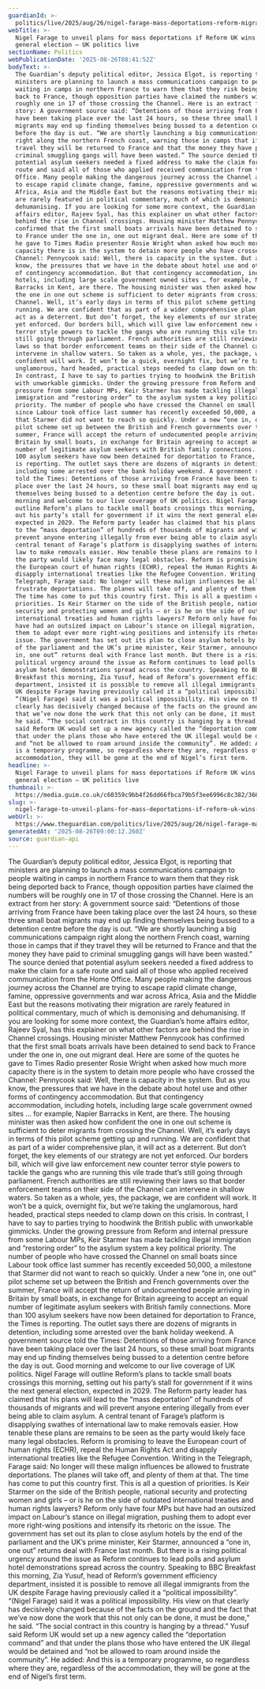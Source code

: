 ```yaml
---
guardianId: >-
  politics/live/2025/aug/26/nigel-farage-mass-deportations-reform-migration-small-boats-uk-politics-live
webTitle: >-
  Nigel Farage to unveil plans for mass deportations if Reform UK wins next
  general election – UK politics live
sectionName: Politics
webPublicationDate: '2025-08-26T08:41:52Z'
bodyText: >-
  The Guardian’s deputy political editor, Jessica Elgot, is reporting that
  ministers are planning to launch a mass communications campaign to people
  waiting in camps in northern France to warn them that they risk being deported
  back to France, though opposition parties have claimed the numbers will be
  roughly one in 17 of those crossing the Channel. Here is an extract from her
  story: A government source said: “Detentions of those arriving from France
  have been taking place over the last 24 hours, so these three small boat
  migrants may end up finding themselves being bussed to a detention centre
  before the day is out. “We are shortly launching a big communications campaign
  right along the northern French coast, warning those in camps that if they
  travel they will be returned to France and that the money they have paid to
  criminal smuggling gangs will have been wasted.” The source denied that
  potential asylum seekers needed a fixed address to make the claim for a safe
  route and said all of those who applied received communication from the Home
  Office. Many people making the dangerous journey across the Channel are trying
  to escape rapid climate change, famine, oppressive governments and war across
  Africa, Asia and the Middle East but the reasons motivating their migration
  are rarely featured in political commentary, much of which is demonising and
  dehumanising. If you are looking for some more context, the Guardian’s home
  affairs editor, Rajeev Syal, has this explainer on what other factors are
  behind the rise in Channel crossings. Housing minister Matthew Pennycook has
  confirmed that the first small boats arrivals have been detained to send back
  to France under the one in, one out migrant deal. Here are some of the quotes
  he gave to Times Radio presenter Rosie Wright when asked how much more
  capacity there is in the system to detain more people who have crossed the
  Channel: Pennycook said: Well, there is capacity in the system. But as you
  know, the pressures that we have in the debate about hotel use and other forms
  of contingency accommodation. But that contingency accommodation, including
  hotels, including large scale government owned sites … for example, Napier
  Barracks in Kent, are there. The housing minister was then asked how confident
  the one in one out scheme is sufficient to deter migrants from crossing the
  Channel. Well, it’s early days in terms of this pilot scheme getting up and
  running. We are confident that as part of a wider comprehensive plan, it will
  act as a deterrent. But don’t forget, the key elements of our strategy are not
  yet enforced. Our borders bill, which will give law enforcement new counter
  terror style powers to tackle the gangs who are running this vile trade that’s
  still going through parliament. French authorities are still reviewing their
  laws so that border enforcement teams on their side of the Channel can
  intervene in shallow waters. So taken as a whole, yes, the package, we are
  confident will work. It won’t be a quick, overnight fix, but we’re taking the
  unglamorous, hard headed, practical steps needed to clamp down on this crisis.
  In contrast, I have to say to parties trying to hoodwink the British public
  with unworkable gimmicks. Under the growing pressure from Reform and internal
  pressure from some Labour MPs, Keir Starmer has made tackling illegal
  immigration and “restoring order” to the asylum system a key political
  priority. The number of people who have crossed the Channel on small boats
  since Labour took office last summer has recently exceeded 50,000, a milestone
  that Starmer did not want to reach so quickly. Under a new “one in, one out”
  pilot scheme set up between the British and French governments over the
  summer, France will accept the return of undocumented people arriving in
  Britain by small boats, in exchange for Britain agreeing to accept an equal
  number of legitimate asylum seekers with British family connections. More than
  100 asylum seekers have now been detained for deportation to France, the Times
  is reporting. The outlet says there are dozens of migrants in detention,
  including some arrested over the bank holiday weekend. A government source
  told the Times: Detentions of those arriving from France have been taking
  place over the last 24 hours, so these small boat migrants may end up finding
  themselves being bussed to a detention centre before the day is out. Good
  morning and welcome to our live coverage of UK politics. Nigel Farage will
  outline Reform’s plans to tackle small boats crossings this morning, setting
  out his party’s stall for government if it wins the next general election,
  expected in 2029. The Reform party leader has claimed that his plans will lead
  to the “mass deportation” of hundreds of thousands of migrants and will
  prevent anyone entering illegally from ever being able to claim asylum. A
  central tenant of Farage’s platform is disapplying swathes of international
  law to make removals easier. How tenable these plans are remains to be seen as
  the party would likely face many legal obstacles. Reform is promising to leave
  the European court of human rights (ECHR), repeal the Human Rights Act and
  disapply international treaties like the Refugee Convention. Writing in the
  Telegraph, Farage said: No longer will these malign influences be allowed to
  frustrate deportations. The planes will take off, and plenty of them at that.
  The time has come to put this country first. This is all a question of
  priorities. Is Keir Starmer on the side of the British people, national
  security and protecting women and girls – or is he on the side of outdated
  international treaties and human rights lawyers? Reform only have four MPs but
  have had an outsized impact on Labour’s stance on illegal migration, pushing
  them to adopt ever more right-wing positions and intensify its rhetoric on the
  issue. The government has set out its plan to close asylum hotels by the end
  of the parliament and the UK’s prime minister, Keir Starmer, announced a “one
  in, one out” returns deal with France last month. But there is a rising
  political urgency around the issue as Reform continues to lead polls and
  asylum hotel demonstrations spread across the country. Speaking to BBC
  Breakfast this morning, Zia Yusuf, head of Reform’s government efficiency
  department, insisted it is possible to remove all illegal immigrants from the
  UK despite Farage having previously called it a “political impossibility”.
  “(Nigel Farage) said it was a political impossibility. His view on that
  clearly has decisively changed because of the facts on the ground and the fact
  that we’ve now done the work that this not only can be done, it must be done,”
  he said. “The social contract in this country is hanging by a thread.” Yusuf
  said Reform UK would set up a new agency called the “deportation command” and
  that under the plans those who have entered the UK illegal would be detained
  and “not be allowed to roam around inside the community”. He added: And this
  is a temporary programme, so regardless where they are, regardless of the
  accommodation, they will be gone at the end of Nigel’s first term.
headline: >-
  Nigel Farage to unveil plans for mass deportations if Reform UK wins next
  general election – UK politics live
thumbnail: >-
  https://media.guim.co.uk/c60359c9bb4f26dd66fbca79b5f3ee6996c8c382/366_0_4910_3929/500.jpg
slug: >-
  nigel-farage-to-unveil-plans-for-mass-deportations-if-reform-uk-wins-next-general-election-uk-politics-live
webUrl: >-
  https://www.theguardian.com/politics/live/2025/aug/26/nigel-farage-mass-deportations-reform-migration-small-boats-uk-politics-live
generatedAt: '2025-08-26T09:00:12.260Z'
source: guardian-api
---
```

The Guardian’s deputy political editor, Jessica Elgot, is reporting that ministers are planning to launch a mass communications campaign to people waiting in camps in northern France to warn them that they risk being deported back to France, though opposition parties have claimed the numbers will be roughly one in 17 of those crossing the Channel. Here is an extract from her story: A government source said: “Detentions of those arriving from France have been taking place over the last 24 hours, so these three small boat migrants may end up finding themselves being bussed to a detention centre before the day is out. “We are shortly launching a big communications campaign right along the northern French coast, warning those in camps that if they travel they will be returned to France and that the money they have paid to criminal smuggling gangs will have been wasted.” The source denied that potential asylum seekers needed a fixed address to make the claim for a safe route and said all of those who applied received communication from the Home Office. Many people making the dangerous journey across the Channel are trying to escape rapid climate change, famine, oppressive governments and war across Africa, Asia and the Middle East but the reasons motivating their migration are rarely featured in political commentary, much of which is demonising and dehumanising. If you are looking for some more context, the Guardian’s home affairs editor, Rajeev Syal, has this explainer on what other factors are behind the rise in Channel crossings. Housing minister Matthew Pennycook has confirmed that the first small boats arrivals have been detained to send back to France under the one in, one out migrant deal. Here are some of the quotes he gave to Times Radio presenter Rosie Wright when asked how much more capacity there is in the system to detain more people who have crossed the Channel: Pennycook said: Well, there is capacity in the system. But as you know, the pressures that we have in the debate about hotel use and other forms of contingency accommodation. But that contingency accommodation, including hotels, including large scale government owned sites … for example, Napier Barracks in Kent, are there. The housing minister was then asked how confident the one in one out scheme is sufficient to deter migrants from crossing the Channel. Well, it’s early days in terms of this pilot scheme getting up and running. We are confident that as part of a wider comprehensive plan, it will act as a deterrent. But don’t forget, the key elements of our strategy are not yet enforced. Our borders bill, which will give law enforcement new counter terror style powers to tackle the gangs who are running this vile trade that’s still going through parliament. French authorities are still reviewing their laws so that border enforcement teams on their side of the Channel can intervene in shallow waters. So taken as a whole, yes, the package, we are confident will work. It won’t be a quick, overnight fix, but we’re taking the unglamorous, hard headed, practical steps needed to clamp down on this crisis. In contrast, I have to say to parties trying to hoodwink the British public with unworkable gimmicks. Under the growing pressure from Reform and internal pressure from some Labour MPs, Keir Starmer has made tackling illegal immigration and “restoring order” to the asylum system a key political priority. The number of people who have crossed the Channel on small boats since Labour took office last summer has recently exceeded 50,000, a milestone that Starmer did not want to reach so quickly. Under a new “one in, one out” pilot scheme set up between the British and French governments over the summer, France will accept the return of undocumented people arriving in Britain by small boats, in exchange for Britain agreeing to accept an equal number of legitimate asylum seekers with British family connections. More than 100 asylum seekers have now been detained for deportation to France, the Times is reporting. The outlet says there are dozens of migrants in detention, including some arrested over the bank holiday weekend. A government source told the Times: Detentions of those arriving from France have been taking place over the last 24 hours, so these small boat migrants may end up finding themselves being bussed to a detention centre before the day is out. Good morning and welcome to our live coverage of UK politics. Nigel Farage will outline Reform’s plans to tackle small boats crossings this morning, setting out his party’s stall for government if it wins the next general election, expected in 2029. The Reform party leader has claimed that his plans will lead to the “mass deportation” of hundreds of thousands of migrants and will prevent anyone entering illegally from ever being able to claim asylum. A central tenant of Farage’s platform is disapplying swathes of international law to make removals easier. How tenable these plans are remains to be seen as the party would likely face many legal obstacles. Reform is promising to leave the European court of human rights (ECHR), repeal the Human Rights Act and disapply international treaties like the Refugee Convention. Writing in the Telegraph, Farage said: No longer will these malign influences be allowed to frustrate deportations. The planes will take off, and plenty of them at that. The time has come to put this country first. This is all a question of priorities. Is Keir Starmer on the side of the British people, national security and protecting women and girls – or is he on the side of outdated international treaties and human rights lawyers? Reform only have four MPs but have had an outsized impact on Labour’s stance on illegal migration, pushing them to adopt ever more right-wing positions and intensify its rhetoric on the issue. The government has set out its plan to close asylum hotels by the end of the parliament and the UK’s prime minister, Keir Starmer, announced a “one in, one out” returns deal with France last month. But there is a rising political urgency around the issue as Reform continues to lead polls and asylum hotel demonstrations spread across the country. Speaking to BBC Breakfast this morning, Zia Yusuf, head of Reform’s government efficiency department, insisted it is possible to remove all illegal immigrants from the UK despite Farage having previously called it a “political impossibility”. “(Nigel Farage) said it was a political impossibility. His view on that clearly has decisively changed because of the facts on the ground and the fact that we’ve now done the work that this not only can be done, it must be done,” he said. “The social contract in this country is hanging by a thread.” Yusuf said Reform UK would set up a new agency called the “deportation command” and that under the plans those who have entered the UK illegal would be detained and “not be allowed to roam around inside the community”. He added: And this is a temporary programme, so regardless where they are, regardless of the accommodation, they will be gone at the end of Nigel’s first term.
